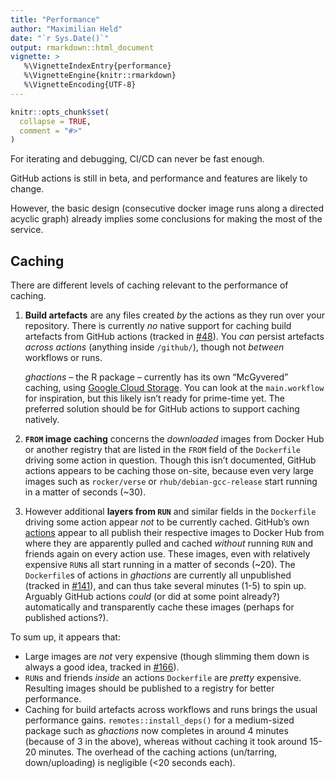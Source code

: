 ```yaml
---
title: "Performance"
author: "Maximilian Held"
date: "`r Sys.Date()`"
output: rmarkdown::html_document
vignette: >
   %\VignetteIndexEntry{performance}
   %\VignetteEngine{knitr::rmarkdown}
   %\VignetteEncoding{UTF-8}
---
```


```r
knitr::opts_chunk$set(
  collapse = TRUE,
  comment = "#>"
)
```

For iterating and debugging, CI/CD can never be fast enough.

GitHub actions is still in beta, and performance and features are likely to change.

However, the basic design (consecutive docker image runs along a directed acyclic graph) already implies some conclusions for making the most of the service.


## Caching

There are different levels of caching relevant to the performance of caching.

1. **Build artefacts** are any files created *by* the actions as they run over your repository.
    There is currently *no* native support for caching build artefacts from GitHub actions (tracked in [#48](https://github.com/r-lib/ghactions/issues/48)).
    You *can* persist artefacts *across actions* (anything inside `/github/`), though not *between* workflows or runs.
    
    *ghactions* -- the R package -- currently has its own "McGyvered" caching, using [Google Cloud Storage](https://cloud.google.com/storage/).
    You can look at the `main.workflow` for inspiration, but this likely isn't ready for prime-time yet.
    The preferred solution should be for GitHub actions to support caching natively.
2. **`FROM` image caching** concerns the *downloaded* images from Docker Hub or another registry that are listed in the `FROM` field of the `Dockerfile` driving some action in question.
    Though this isn't documented, GitHub actions appears to be caching those on-site, because even very large images such as `rocker/verse` or `rhub/debian-gcc-release` start running in a matter of seconds (~30).
3. However additional **layers from `RUN`** and similar fields in the `Dockerfile` driving some action appear *not* to be currently cached.
    GitHub's own [actions](https://github.com/actions) appear to all publish their respective images to Docker Hub from where they are apparently pulled and cached *without* running `RUN` and friends again on every action use.
    These images, even with relatively expensive `RUN`s all start running in a matter of seconds (~20).
    The `Dockerfile`s of actions in *ghactions*  are currently all unpublished (tracked in [#141](https://github.com/r-lib/ghactions/issues/141)), and can thus take several minutes (1-5) to spin up.
    Arguably GitHub actions *could* (or did at some point already?) automatically and transparently cache these images (perhaps for published actions?).

To sum up, it appears that:

- Large images are *not* very expensive (though slimming them down is always a good idea, tracked in [#166](https://github.com/r-lib/ghactions/issues/166)).
- `RUN`s and friends *inside* an actions `Dockerfile` are *pretty* expensive.
    Resulting images should be published to a registry for better performance.
- Caching for build artefacts across workflows and runs brings the usual performance gains.
    `remotes::install_deps()` for a medium-sized package such as *ghactions* now completes in around 4 minutes (because of 3 in the above), whereas without caching it took around 15-20 minutes.
    The overhead of the caching actions (un/tarring, down/uploading) is negligible (<20 seconds each).
